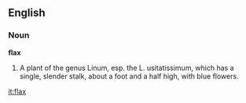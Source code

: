==English==

===Noun===

'''flax'''

#A plant of the genus Linum, esp. the L. usitatissimum, which has a single, slender stalk, about a foot and a half high, with blue flowers.

[[it:flax]]